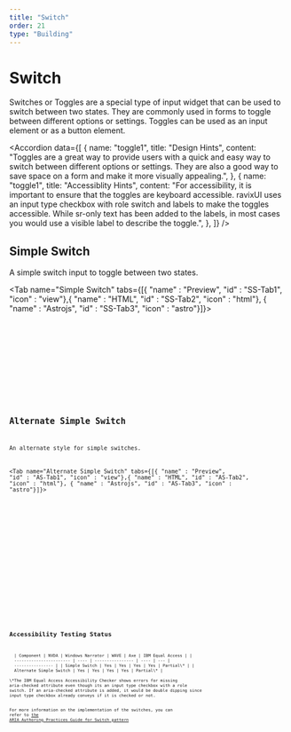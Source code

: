 ```yaml
---
title: "Switch"
order: 21
type: "Building"
---
```



# Switch

Switches or Toggles are a special type of input widget that can be used to switch between two states. They are commonly used in forms to toggle between different options or settings. Toggles can be used as an input element or as a button element.

<Accordion
  data={[
    {
      name: "toggle1",
      title: "Design Hints",
      content:
        "Toggles are a great way to provide users with a quick and easy way to switch between different options or settings. They are also a good way to save space on a form and make it more visually appealing.",
    },
    {
      name: "toggle1",
      title: "Accessiblity Hints",
      content:
        "For accessibility, it is important to ensure that the toggles are keyboard accessible. ravixUI uses an input type checkbox with role switch and labels to make the toggles accessible. While sr-only text has been added to the labels, in most cases you would use a visible label to describe the toggle.",
    },
  ]}
/>

## Simple Switch

A simple switch input to toggle between two states.

<Tab name="Simple Switch" tabs={[{ "name" : "Preview", "id" : "SS-Tab1", "icon" : "view"},{ "name" : "HTML", "id" : "SS-Tab2", "icon" : "html"}, { "name" : "Astrojs", "id" : "SS-Tab3", "icon" : "astro"}]}>

<section id ="SS-Tab1-panel" role="tabpanel" data-role="tabpanel" aria-labelledby="SS-Tab1">
<div class="flex items-center justify-center p-6">
<Toggle />
</div>

</section>

<section id ="SS-Tab2-panel" role="tabpanel" data-role="tabpanel" aria-labelledby="SS-Tab2" class="hidden">

<Code code={ToggleCode} lang="html" wrap="true" data-pagefind-ignore />

</section>

<section id ="SS-Tab3-panel" role="tabpanel" data-role="tabpanel" aria-labelledby="SS-Tab3" class="hidden">

<Code
  code={ToggleCodeAstro}
  lang="astro"
  title="SimpleSwitch.astro"
  wrap="true"
  data-pagefind-ignore
/>

</section>

</Tab>

## Alternate Simple Switch

An alternate style for simple switches.

<Tab name="Alternate Simple Switch" tabs={[{ "name" : "Preview", "id" : "AS-Tab1", "icon" : "view"},{ "name" : "HTML", "id" : "AS-Tab2", "icon" : "html"}, { "name" : "Astrojs", "id" : "AS-Tab3", "icon" : "astro"}]}>

<section id ="AS-Tab1-panel" role="tabpanel" data-role="tabpanel" aria-labelledby="AS-Tab1">
<div class="flex items-center justify-center p-6">
<ToggleAlt />
</div>

</section>

<section id ="AS-Tab2-panel" role="tabpanel" data-role="tabpanel" aria-labelledby="AS-Tab2" class="hidden">

<Code code={ToggleAltCode} lang="html" wrap="true" data-pagefind-ignore />

</section>

<section id ="AS-Tab3-panel" role="tabpanel" data-role="tabpanel" aria-labelledby="AS-Tab3" class="hidden">

<Code
  code={ToggleAltCodeAstro}
  lang="astro"
  title="AlternateSimpleSwitch.astro"
  wrap="true"
  data-pagefind-ignore
/>

</section>

</Tab>

## Accessibility Testing Status

<TableWrapper>
  | Component | NVDA | Windows Narrator | WAVE | Axe | IBM Equal Access | |
  ----------------------- | ---- | ---------------- | ---- | --- |
  ---------------- | | Simple Switch | Yes | Yes | Yes | Yes | Partial\* | |
  Alternate Simple Switch | Yes | Yes | Yes | Yes | Partial\* |
</TableWrapper>
\*The IBM Equal Access Accessibility Checker shows errors for missing
aria-checked attribute even though its an input type checkbox with a role
switch. If an aria-checked attribute is added, it would be double dipping since
input type checkbox already conveys if it is checked or not.

For more information on the implementation of the switches, you can refer to [the ARIA Authoring Practices Guide for Switch pattern](https://www.w3.org/WAI/ARIA/apg/patterns/switch/)
